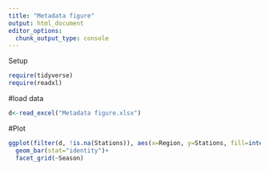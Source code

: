 ```yaml
---
title: "Metadata figure"
output: html_document
editor_options: 
  chunk_output_type: console
---
```


Setup
```r
require(tidyverse)
require(readxl)
```

#load data
```r
d<-read_excel("Metadata figure.xlsx")
```

#Plot
```r
ggplot(filter(d, !is.na(Stations)), aes(x=Region, y=Stations, fill=interaction(Source, Parameter)))+
  geom_bar(stat="identity")+
  facet_grid(~Season)
```

